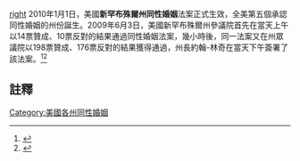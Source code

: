 [[file:LGBT_flag_map_of_New_Hampshire.svg|right]]
{{美國同性婚姻地圖|align=right|size=400px}} 
2010年1月1日，美國'''新罕布殊爾州同性婚姻'''法案正式生效，全美第五個承認同性婚姻的州份誕生。2009年6月3日，美國新罕布殊爾州參議院首先在當天上午以14票贊成、10票反對的結果通過同性婚姻法案，幾小時後，同一法案又在州眾議院以198票贊成、176票反對的結果獲得通過，州長約翰-林奇在當天下午簽署了該法案。<ref>{{Cite web |url=http://www.google.com/hostednews/ap/article/ALeqM5gUUXsl3sakXbS8W1AYb4xSxxEMIgD98JEPVG1 |title=Governor signs gay marriage bill into law |access-date=2011-07-01 |archive-date=2009-06-08 |archive-url=https://web.archive.org/web/20090608034908/http://www.google.com/hostednews/ap/article/ALeqM5gUUXsl3sakXbS8W1AYb4xSxxEMIgD98JEPVG1 |dead-url=no }}</ref><ref name=Nashua>{{cite news|last=Landrigan|first=Kevin|title=Same-sex marriage bill headed for governor's desk|publisher=The Telegraph (Nashua)|date=2009-06-03|url=http://www.nashuatelegraph.com/apps/pbcs.dll/article?AID=/20090603/NEWSBLOG/906039907/-1/XML15|accessdate=2009-06-03|archive-date=2009-06-09|archive-url=https://web.archive.org/web/20090609110426/http://www.nashuatelegraph.com/apps/pbcs.dll/article?AID=%2F20090603%2FNEWSBLOG%2F906039907%2F-1%2FXML15|dead-url=no}}</ref>

==註釋==
{{reflist}}

{{Status of same-sex unions}}
{{美國同性結合}}
{{LGBT-stub}}

[[Category:美國各州同性婚姻|Category:美國各州同性婚姻]]